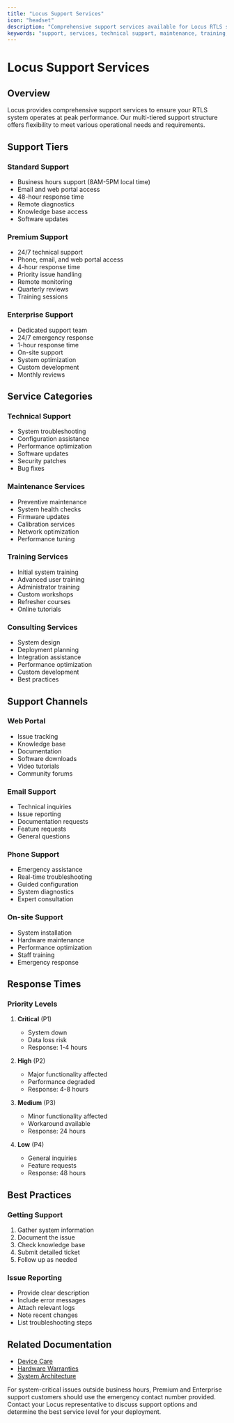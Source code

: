 ```yaml
---
title: "Locus Support Services"
icon: "headset"
description: "Comprehensive support services available for Locus RTLS systems"
keywords: "support, services, technical support, maintenance, training, consulting, troubleshooting"
---
```


# Locus Support Services

## Overview

Locus provides comprehensive support services to ensure your RTLS system operates at peak performance. Our multi-tiered support structure offers flexibility to meet various operational needs and requirements.

## Support Tiers

### Standard Support
- Business hours support (8AM-5PM local time)
- Email and web portal access
- 48-hour response time
- Remote diagnostics
- Knowledge base access
- Software updates

### Premium Support
- 24/7 technical support
- Phone, email, and web portal access
- 4-hour response time
- Priority issue handling
- Remote monitoring
- Quarterly reviews
- Training sessions

### Enterprise Support
- Dedicated support team
- 24/7 emergency response
- 1-hour response time
- On-site support
- System optimization
- Custom development
- Monthly reviews

## Service Categories

### Technical Support
- System troubleshooting
- Configuration assistance
- Performance optimization
- Software updates
- Security patches
- Bug fixes

### Maintenance Services
- Preventive maintenance
- System health checks
- Firmware updates
- Calibration services
- Network optimization
- Performance tuning

### Training Services
- Initial system training
- Advanced user training
- Administrator training
- Custom workshops
- Refresher courses
- Online tutorials

### Consulting Services
- System design
- Deployment planning
- Integration assistance
- Performance optimization
- Custom development
- Best practices

## Support Channels

### Web Portal
- Issue tracking
- Knowledge base
- Documentation
- Software downloads
- Video tutorials
- Community forums

### Email Support
- Technical inquiries
- Issue reporting
- Documentation requests
- Feature requests
- General questions

### Phone Support
- Emergency assistance
- Real-time troubleshooting
- Guided configuration
- System diagnostics
- Expert consultation

### On-site Support
- System installation
- Hardware maintenance
- Performance optimization
- Staff training
- Emergency response

## Response Times

### Priority Levels
1. **Critical** (P1)
   - System down
   - Data loss risk
   - Response: 1-4 hours

2. **High** (P2)
   - Major functionality affected
   - Performance degraded
   - Response: 4-8 hours

3. **Medium** (P3)
   - Minor functionality affected
   - Workaround available
   - Response: 24 hours

4. **Low** (P4)
   - General inquiries
   - Feature requests
   - Response: 48 hours

## Best Practices

### Getting Support
1. Gather system information
2. Document the issue
3. Check knowledge base
4. Submit detailed ticket
5. Follow up as needed

### Issue Reporting
- Provide clear description
- Include error messages
- Attach relevant logs
- Note recent changes
- List troubleshooting steps

## Related Documentation

- [Device Care](./devicecare)
- [Hardware Warranties](./hwwarranties)
- [System Architecture](../rtlstechnology/rtlsystemarchitecture)

<Callout type="warning">
For system-critical issues outside business hours, Premium and Enterprise support customers should use the emergency contact number provided.
</Callout>

<Callout type="info">
Contact your Locus representative to discuss support options and determine the best service level for your deployment.
</Callout>

